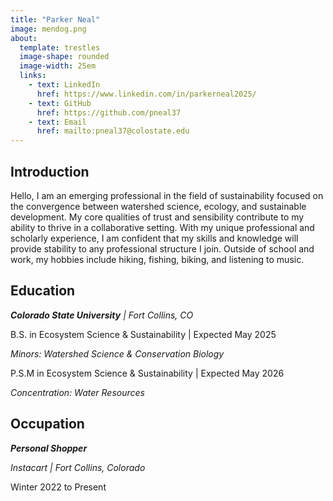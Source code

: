 ```yaml
---
title: "Parker Neal"
image: mendog.png
about: 
  template: trestles
  image-shape: rounded
  image-width: 25em
  links:
    - text: LinkedIn
      href: https://www.linkedin.com/in/parkerneal2025/
    - text: GitHub
      href: https://github.com/pneal37
    - text: Email
      href: mailto:pneal37@colostate.edu
---
```


## Introduction

Hello, I am an emerging professional in the field of sustainability focused on the convergence between watershed science, ecology, and sustainable development. My core qualities of trust and sensibility contribute to my ability to thrive in a collaborative setting. With my unique professional and scholarly experience, I am confident that my skills and knowledge will provide stability to any professional structure I join. Outside of school and work, my hobbies include hiking, fishing, biking, and listening to music.

## Education

***Colorado State University** \| Fort Collins, CO*

B.S. in Ecosystem Science & Sustainability \| Expected May 2025

*Minors: Watershed Science & Conservation Biology*

P.S.M in Ecosystem Science & Sustainability \| Expected May 2026

*Concentration: Water Resources*

## Occupation

***Personal Shopper***

*Instacart \| Fort Collins, Colorado*

Winter 2022 to Present
